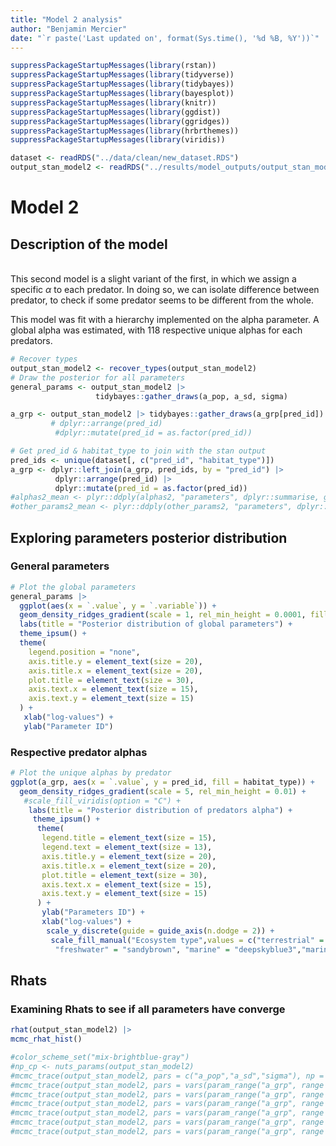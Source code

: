```yaml
---
title: "Model 2 analysis"
author: "Benjamin Mercier"
date: "`r paste('Last updated on', format(Sys.time(), '%d %B, %Y'))`"
---
```


<!-- Load nedeed libraries -->
```r
suppressPackageStartupMessages(library(rstan))
suppressPackageStartupMessages(library(tidyverse))
suppressPackageStartupMessages(library(tidybayes))
suppressPackageStartupMessages(library(bayesplot))
suppressPackageStartupMessages(library(knitr))
suppressPackageStartupMessages(library(ggdist))
suppressPackageStartupMessages(library(ggridges))
suppressPackageStartupMessages(library(hrbrthemes))
suppressPackageStartupMessages(library(viridis))
```
<!-- Load the data --> 
```r
dataset <- readRDS("../data/clean/new_dataset.RDS")
output_stan_model2 <- readRDS("../results/model_outputs/output_stan_model2.RDS")
```

# Model 2
## Description of the model
<br>
This second model is a slight variant of the first, in which we assign a specific $\alpha$ to each predator. In doing so, we can isolate difference between predator, to check if some predator seems to be different from the whole.
<!-- Model equation -->
\begin{align}
F_{ij}^{real} &= \alpha_{j} * B_i * \frac{B_j}{M_j}
\end{align}

This model was fit with a hierarchy implemented on the alpha parameter. A global alpha was estimated, with 118 respective unique alphas for each predators.

```r
# Recover types
output_stan_model2 <- recover_types(output_stan_model2)
# Draw the posterior for all parameters
general_params <- output_stan_model2 |>
                   tidybayes::gather_draws(a_pop, a_sd, sigma)

a_grp <- output_stan_model2 |> tidybayes::gather_draws(a_grp[pred_id])
         # dplyr::arrange(pred_id)
          #dplyr::mutate(pred_id = as.factor(pred_id))

# Get pred_id & habitat_type to join with the stan output
pred_ids <- unique(dataset[, c("pred_id", "habitat_type")])
a_grp <- dplyr::left_join(a_grp, pred_ids, by = "pred_id") |>
          dplyr::arrange(pred_id) |>
          dplyr::mutate(pred_id = as.factor(pred_id))
#alphas2_mean <- plyr::ddply(alphas2, "parameters", dplyr::summarise, grp.mean = mean(value))
#other_params2_mean <- plyr::ddply(other_params2, "parameters", dplyr::summarise, grp.mean = mean(value)) |> dplyr::filter(!parameters %in% c("lp__"))
```

## Exploring parameters posterior distribution
### General parameters
```r
# Plot the global parameters
general_params |>
  ggplot(aes(x = `.value`, y = `.variable`)) +
  geom_density_ridges_gradient(scale = 1, rel_min_height = 0.0001, fill = "lightskyblue3") +
  labs(title = "Posterior distribution of global parameters") +
  theme_ipsum() +
  theme(
    legend.position = "none",
    axis.title.y = element_text(size = 20),
    axis.title.x = element_text(size = 20),
    plot.title = element_text(size = 30),
    axis.text.x = element_text(size = 15),
    axis.text.y = element_text(size = 15)
  ) +
   xlab("log-values") +
   ylab("Parameter ID")
```

### Respective predator alphas
```r
# Plot the unique alphas by predator
ggplot(a_grp, aes(x = `.value`, y = pred_id, fill = habitat_type)) +
  geom_density_ridges_gradient(scale = 5, rel_min_height = 0.01) +
   #scale_fill_viridis(option = "C") +
    labs(title = "Posterior distribution of predators alpha") +
     theme_ipsum() +
      theme(
       legend.title = element_text(size = 15),
       legend.text = element_text(size = 13),
       axis.title.y = element_text(size = 20),
       axis.title.x = element_text(size = 20),
       plot.title = element_text(size = 30),
       axis.text.x = element_text(size = 15),
       axis.text.y = element_text(size = 15)
      ) +
       ylab("Parameters ID") +
       xlab("log-values") +
        scale_y_discrete(guide = guide_axis(n.dodge = 2)) +
         scale_fill_manual("Ecosystem type",values = c("terrestrial" = "olivedrab",
          "freshwater" = "sandybrown", "marine" = "deepskyblue3","marine_freshwater" = "slateblue4")) 

```

## Rhats
### Examining Rhats to see if all parameters have converge
```r
rhat(output_stan_model2) |>
mcmc_rhat_hist()
```

```r
#color_scheme_set("mix-brightblue-gray")
#np_cp <- nuts_params(output_stan_model2)
#mcmc_trace(output_stan_model2, pars = c("a_pop","a_sd","sigma"), np = np_cp) + xlab("Post-warmup iteration")
#mcmc_trace(output_stan_model2, pars = vars(param_range("a_grp", range = c(1:20))), np = np_cp) + xlab("Post-warmup iteration")
#mcmc_trace(output_stan_model2, pars = vars(param_range("a_grp", range = c(21:40))), np = np_cp) + xlab("Post-warmup iteration")
#mcmc_trace(output_stan_model2, pars = vars(param_range("a_grp", range = c(41:60))), np = np_cp) + xlab("Post-warmup iteration")
#mcmc_trace(output_stan_model2, pars = vars(param_range("a_grp", range = c(61:80))), np = np_cp) + xlab("Post-warmup iteration")
#mcmc_trace(output_stan_model2, pars = vars(param_range("a_grp", range = c(81:100))), np = np_cp) + xlab("Post-warmup iteration")
#mcmc_trace(output_stan_model2, pars = vars(param_range("a_grp", range = c(101:118))), np = np_cp) + xlab("Post-warmup iteration")
```
